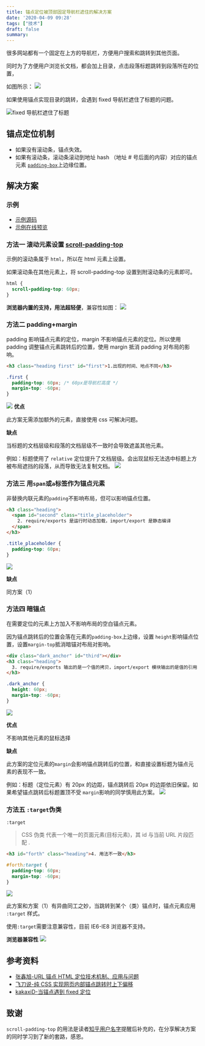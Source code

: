 ```yaml
---
title: 锚点定位被顶部固定导航栏遮住的解决方案
date: '2020-04-09 09:28'
tags: ["技术"]
draft: false
summary: 
---
```

很多网站都有一个固定在上方的导航栏，方便用户搜索和跳转到其他页面。

同时为了方便用户浏览长文档，都会加上目录，点击段落标题跳转到段落所在的位置，

如图所示：
![](https://images.scar.site/20220224233544.png)

如果使用锚点实现目录的跳转，会遇到 fixed 导航栏遮住了标题的问题。

![fixed 导航栏遮住了标题](https://images.scar.site/20220224233602.png)

## 锚点定位机制

- 如果没有滚动条，锚点失效。
- 如果有滚动条，滚动条滚动到地址 hash （地址 # 号后面的内容）对应的锚点元素 [`padding-box`](https://developer.mozilla.org/zh-CN/docs/Web/CSS/CSS_Box_Model/Introduction_to_the_CSS_box_model)上边缘位置。

## 解决方案

### 示例

- [示例源码](https://github.com/scarqin/footer-demo/blob/master/fixedMenuAndAnchor)
- [示例在线预览](http://htmlpreview.github.io/?https://github.com/scarqin/footer-demo/blob/master/fixedMenuAndAnchor)

### 方法一 滚动元素设置 [scroll-padding-top](https://developer.mozilla.org/en-US/docs/Web/CSS/scroll-padding-top)

示例的滚动条属于 `html`，所以在 html 元素上设置。

如果滚动条在其他元素上，将 scroll-padding-top 设置到附滚动条的元素即可。

```css
html {
  scroll-padding-top: 60px;
}
```

**浏览器内置的支持，用法超轻便**，兼容性如图：
![](https://images.scar.site/20220224233626.png)

### 方法二 padding+margin

padding 影响锚点元素的定位，margin 不影响锚点元素的定位。所以使用 padding 调整锚点元素跳转后的位置，使用 margin 抵消 padding 对布局的影响。

```html
<h3 class="heading first" id="first">1.出现的时间、地点不同</h3>
```

```css
.first {
  padding-top: 60px; /* 60px是导航栏高度 */
  margin-top: -60px;
}
```

![](https://images.scar.site/20220224233909.png)
**优点**

此方案无需添加额外的元素，直接使用 css 可解决问题。

**缺点**

当标题的文档层级和段落的文档层级不一致时会导致遮盖其他元素。

例如：标题使用了 `relative` 定位提升了文档层级。会出现鼠标无法选中标题上方被布局遮挡的段落，从而导致无法复制文档。
![](https://images.scar.site/52ccac5e90034a75b79b54a6dc530939_tplv-k3u1fbpfcp-zoom-1.gif)

### 方法三 用`span`或`a`标签作为锚点元素

非替换内联元素的`padding`不影响布局，但可以影响锚点位置。

```html
<h3 class="heading">
  <span id="second" class="title_placeholder">
    2. require/exports 是运行时动态加载，import/export 是静态编译
  </span>
</h3>
```

```css
.title_placeholder {
  padding-top: 60px;
}
```

![](https://images.scar.site/20220224234148.png)

**缺点**

同方案（1）

### 方法四 暗锚点

在需要定位的元素上方加入不影响布局的空白锚点元素。

因为锚点跳转后的位置会落在元素的`padding-box`上边缘，设置 `height`影响锚点位置，设置`margin-top`抵消暗锚对布局对影响。

```html
<div class="dark_anchor" id="third"></div>
<h3 class="heading">
  3. require/exports 输出的是一个值的拷贝，import/export 模块输出的是值的引用
</h3>
```

```css
.dark_anchor {
  height: 60px;
  margin-top: -60px;
}
```

![](https://images.scar.site/20220224233731.png)

**优点**

不影响其他元素的鼠标选择

**缺点**

此方案的定位元素的`margin`会影响锚点跳转后的位置，和直接设置标题为锚点元素的表现不一致。

例如：标题（定位元素）有 20px 的边距，锚点跳转后 20px 的边距依旧保留。如果希望锚点跳转后标题置顶不受 `margin`影响的同学慎用此方案。
![](https://images.scar.site/20220224233741.png)

### 方法五 `:target`伪类

`:target`

> CSS 伪类 代表一个唯一的页面元素(目标元素)，其 id 与当前 URL 片段匹配 .

```html
<h3 id="forth" class="heading">4. 用法不一致</h3>
```

```css
#forth:target {
  padding-top: 60px;
  margin-top: -60px;
}
```

![](https://images.scar.site/20220224234240.png)

此方案和方案（1）有异曲同工之妙，当跳转到某个（类）锚点时，锚点元素应用 `:target` 样式。

使用`:target`需要注意兼容性，目前 IE6-IE8 浏览器不支持。

**浏览器兼容性**
![](https://images.scar.site/20220224233750.png)

## 参考资料

- [张鑫旭-URL 锚点 HTML 定位技术机制、应用与问题](https://www.zhangxinxu.com/wordpress/2013/08/url-anchor-html-%E9%94%9A%E7%82%B9%E5%AE%9A%E4%BD%8D%E6%9C%BA%E5%88%B6-%E5%BA%94%E7%94%A8-%E9%97%AE%E9%A2%98/)
- [飞刀说-纯 CSS 实现网页内部锚点跳转时上下偏移](https://www.feidaoshuo.com/post/559.html)
- [kakaxiD-当锚点遇到 fixed 定位](https://blog.csdn.net/kakaxiD/article/details/78603024)

## 致谢

`scroll-padding-top` 的用法是读者[知乎用户名字](https://www.zhihu.com/people/kuai-jin-dao-de-bao-yi-wai-bei-zha)提醒后补充的，在分享解决方案的同时学习到了新的套路，感恩。
